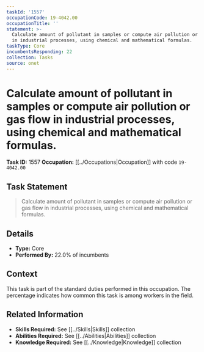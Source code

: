 ```yaml
---
taskId: '1557'
occupationCode: 19-4042.00
occupationTitle: ''
statement: >-
  Calculate amount of pollutant in samples or compute air pollution or gas flow
  in industrial processes, using chemical and mathematical formulas.
taskType: Core
incumbentsResponding: 22
collection: Tasks
source: onet
---
```

# Calculate amount of pollutant in samples or compute air pollution or gas flow in industrial processes, using chemical and mathematical formulas.

**Task ID:** 1557
**Occupation:** [[../Occupations|Occupation]] with code `19-4042.00`

## Task Statement

> Calculate amount of pollutant in samples or compute air pollution or gas flow in industrial processes, using chemical and mathematical formulas.

## Details

- **Type:** Core
- **Performed By:** 22.0% of incumbents

## Context

This task is part of the standard duties performed in this occupation. The percentage indicates how common this task is among workers in the field.

## Related Information

- **Skills Required:** See [[../Skills|Skills]] collection
- **Abilities Required:** See [[../Abilities|Abilities]] collection
- **Knowledge Required:** See [[../Knowledge|Knowledge]] collection
